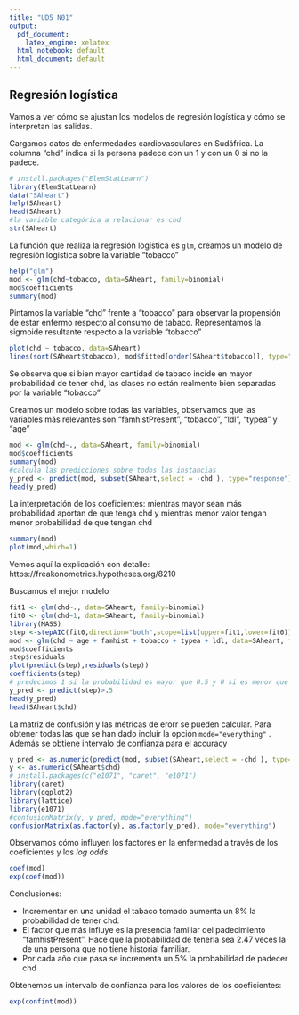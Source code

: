 ```yaml
---
title: "UD5 N01"
output:
  pdf_document:
    latex_engine: xelatex
  html_notebook: default
  html_document: default
---
```


## Regresión logística

Vamos a ver cómo se ajustan los modelos de regresión logística y cómo se interpretan las salidas.

Cargamos datos de enfermedades cardiovasculares en Sudáfrica. La columna "chd" indica si la persona padece con un 1 y con un 0 si no la padece.

```r
# install.packages("ElemStatLearn")
library(ElemStatLearn)
data("SAheart")
help(SAheart)
head(SAheart)
#la variable categórica a relacionar es chd
str(SAheart)
```
La función que realiza la regresión logística es `glm`, creamos un modelo de regresión logística sobre la variable "tobacco"

```r
help("glm")
mod <- glm(chd~tobacco, data=SAheart, family=binomial)
mod$coefficients
summary(mod)
```
Pintamos la variable "chd" frente a "tobacco" para observar la propensión de estar enfermo respecto al consumo de tabaco. Representamos la sigmoide resultante respecto a la variable "tobacco"
```r
plot(chd ~ tobacco, data=SAheart)
lines(sort(SAheart$tobacco), mod$fitted[order(SAheart$tobacco)], type="o", col="red")
```
Se observa que si bien mayor cantidad de tabaco incide en mayor probabilidad de tener chd, las clases no están realmente bien separadas por la variable "tobacco"

Creamos un modelo sobre todas las variables, observamos que las variables más relevantes son "famhistPresent", "tobacco", "ldl", "typea" y "age"
```r
mod <- glm(chd~., data=SAheart, family=binomial)
mod$coefficients
summary(mod)
#calcula las predicciones sobre todos las instancias
y_pred <- predict(mod, subset(SAheart,select = -chd ), type="response")
head(y_pred)
```
La interpretación de los coeficientes: mientras mayor sean más probabilidad aportan de que tenga chd y mientras menor valor tengan
menor probabilidad de que tengan chd
```r
summary(mod)
plot(mod,which=1)
```


Vemos aquí la explicación con detalle: https://freakonometrics.hypotheses.org/8210 


Buscamos el mejor modelo
```r
fit1 <- glm(chd~., data=SAheart, family=binomial)
fit0 <- glm(chd~1, data=SAheart, family=binomial)
library(MASS)
step <-stepAIC(fit0,direction="both",scope=list(upper=fit1,lower=fit0))
mod <- glm(chd ~ age + famhist + tobacco + typea + ldl, data=SAheart, family=binomial)
mod$coefficients
step$residuals
plot(predict(step),residuals(step))
coefficients(step)
# predecimos 1 si la probabilidad es mayor que 0.5 y 0 si es menor que 0.5 y comparamos
y_pred <- predict(step)>.5
head(y_pred)
head(SAheart$chd)
```


La matriz de confusión y las métricas de erorr  se pueden calcular. Para obtener todas las que se han dado incluir la opción `mode="everything"` . Además se obtiene intervalo de confianza para el accuracy
```r
y_pred <- as.numeric(predict(mod, subset(SAheart,select = -chd ), type="response")>.5)
y <- as.numeric(SAheart$chd)
# install.packages(c("e1071", "caret", "e1071")
library(caret)
library(ggplot2)
library(lattice)
library(e1071)
#confusionMatrix(y, y_pred, mode="everything")
confusionMatrix(as.factor(y), as.factor(y_pred), mode="everything")

```

Observamos cómo influyen los factores en la enfermedad a través de los coeficientes y los *log odds*
```r
coef(mod)
exp(coef(mod))
```

Conclusiones:

- Incrementar en una unidad el tabaco tomado aumenta un 8% la probabilidad de tener chd. 
- El factor que más influye es la presencia familiar del padecimiento "famhistPresent". Hace que la probabilidad de tenerla sea 2.47 veces la de una persona que no tiene historial familiar.
- Por cada año que pasa se incrementa un 5% la probabilidad de padecer chd

Obtenemos un intervalo de confianza para los valores de los coeficientes:
```r
exp(confint(mod))
```




